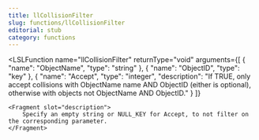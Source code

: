 ```yaml
---
title: llCollisionFilter
slug: functions/llCollisionFilter
editorial: stub
category: functions
---
```


<LSLFunction
	name="llCollisionFilter"
	returnType="void"
	arguments={[
	{
		"name": "ObjectName",
		"type": "string"
	},
	{
		"name": "ObjectID",
		"type": "key"
	},
	{
		"name": "Accept",
		"type": "integer",
		"description": "If TRUE, only accept collisions with ObjectName name AND ObjectID (either is optional), otherwise with objects not ObjectName AND ObjectID."
	}
]}
>
	<Fragment slot="description">
		Specify an empty string or NULL_KEY for Accept, to not filter on the corresponding parameter.
	</Fragment>
</LSLFunction>
